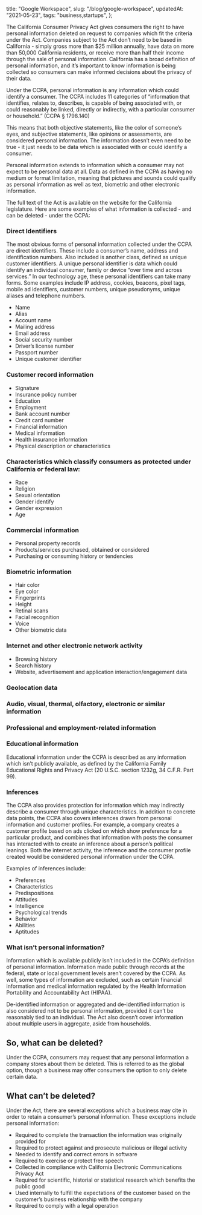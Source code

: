   title: "Google Workspace",
  slug: "/blog/google-workspace",
  updatedAt: "2021-05-23",
  tags: "business,startups",
};

The California Consumer Privacy Act gives consumers the right to have personal
information deleted on request to companies which fit the criteria under the
Act. Companies subject to the Act don’t need to be based in California - simply
gross more than $25 million annually, have data on more than 50,000 California
residents, or receive more than half their income through the sale of personal
information. California has a broad definition of personal information, and it’s
important to know information is being collected so consumers can make informed
decisions about the privacy of their data.

Under the CCPA, personal information is any information which could identify a
consumer. The CCPA includes 11 categories of “information that identifies,
relates to, describes, is capable of being associated with, or could reasonably
be linked, directly or indirectly, with a particular consumer or household.”
(CCPA § 1798.140)

This means that both objective statements, like the color of someone’s eyes, and
subjective statements, like opinions or assessments, are considered personal
information. The information doesn’t even need to be true - it just needs to be
data which is associated with or could identify a consumer.

Personal information extends to information which a consumer may not expect to
be personal data at all. Data as defined in the CCPA as having no medium or
format limitation, meaning that pictures and sounds could qualify as personal
information as well as text, biometric and other electronic information.

The full text of the Act is available on the website for the California
legislature. Here are some examples of what information is collected - and can
be deleted - under the CCPA:

### Direct Identifiers

The most obvious forms of personal information collected under the CCPA are
direct identifiers. These include a consumer’s name, address and identification
numbers. Also included is another class, defined as unique customer identifiers.
A unique personal identifier is data which could identify an individual
consumer, family or device “over time and across services.” In our technology
age, these personal identifiers can take many forms. Some examples include IP
address, cookies, beacons, pixel tags, mobile ad identifiers, customer numbers,
unique pseudonyms, unique aliases and telephone numbers.

* Name
* Alias
* Account name
* Mailing address
* Email address
* Social security number
* Driver’s license number
* Passport number
* Unique customer identifier

### Customer record information

* Signature
* Insurance policy number
* Education
* Employment
* Bank account number
* Credit card number
* Financial information
* Medical information
* Health insurance information
* Physical description or characteristics

### Characteristics which classify consumers as protected under California or federal law:

* Race
* Religion
* Sexual orientation
* Gender identify
* Gender expression
* Age

### Commercial information

* Personal property records
* Products/services purchased, obtained or considered
* Purchasing or consuming history or tendencies

### Biometric information

* Hair color
* Eye color
* Fingerprints
* Height
* Retinal scans
* Facial recognition
* Voice
* Other biometric data

### Internet and other electronic network activity

* Browsing history
* Search history
* Website, advertisement and application  interaction/engagement data

### Geolocation data

### Audio, visual, thermal, olfactory, electronic or similar information

### Professional and employment-related information

### Educational information

Educational information under the CCPA is described as any information which
isn’t publicly available, as defined by the California Family Educational Rights
and Privacy Act (20 U.S.C. section 1232g, 34 C.F.R. Part 99).

### Inferences

The CCPA also provides protection for information which may indirectly describe
a consumer through unique characteristics. In addition to concrete data points,
the CCPA also covers inferences drawn from personal information and customer
profiles. For example, a company creates a customer profile based on ads clicked
on which show preference for a particular product, and combines that information
with posts the consumer has interacted with to create an inference about a
person’s political leanings. Both the internet activity, the inference and the
consumer profile created would be considered personal information under the
CCPA.

Examples of inferences include:

* Preferences
* Characteristics
* Predispositions
* Attitudes
* Intelligence
* Psychological trends
* Behavior
* Abilities
* Aptitudes

### What isn’t personal information?

Information which is available publicly isn’t included in the CCPA’s definition
of personal information. Information made public through records at the federal,
state or local government levels aren’t covered by the CCPA. As well, some types
of information are excluded, such as certain financial information and medical
information regulated by the Health Information Portability and Accountability
Act (HIPAA).

De-identified information or aggregated and de-identified information is also
considered not to be personal information, provided it can’t be reasonably tied
to an individual. The Act also doesn’t cover information about multiple users in
aggregate, aside from households.

## So, what can be deleted?

Under the CCPA, consumers may request that any personal information a company
stores about them be deleted. This is referred to as the global option, though a
business may offer consumers the option to only delete certain data.

## What can’t be deleted?

Under the Act, there are several exceptions which a business may cite in order
to retain a consumer’s personal information. These exceptions include personal
information:

* Required to complete the transaction the information was originally provided
  for
* Required to protect against and prosecute malicious or illegal activity
* Needed to identify and correct errors in software
* Required to exercise or protect free speech
* Collected in compliance with California Electronic Communications Privacy Act
* Required for scientific, historial or statistical research which benefits the
  public good
* Used internally to fulfill the expectations of the customer based on the
  customer’s business relationship with the company
* Required to comply with a legal operation
